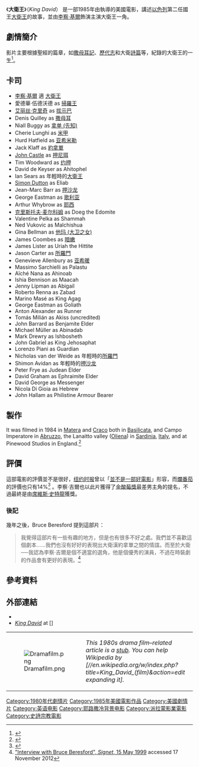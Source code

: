 《'''大衛王'''》（''King David''） 是一部1985年由{{le|Bruce Beresford}}執導的美國電影，講述[[以色列|以色列]]第二任國王[[大衛王|大衛王]]的故事，並由[[李察·基爾|李察·基爾]]飾演主演大衛王一角。

== 劇情簡介 ==
影片主要根據聖經的篇章，如[[撒母耳記|撒母耳記]]、[[歷代志|歷代志]]和大衛[[詩篇|詩篇]]等，紀錄的大衛王的一生<ref>{{Cite web |url=http://www.imdb.com/title/tt0089420/trivia?ref_=tt_trv_trv |title=存档副本 |access-date=2015-11-18 |archive-date=2015-04-25 |archive-url=https://web.archive.org/web/20150425204304/http://www.imdb.com/title/tt0089420/trivia?ref_=tt_trv_trv |dead-url=no }}</ref>。

== 卡司 ==
* [[李察·基爾|李察·基爾]] 適 [[大衛王|大衛王]]
* 愛德華‧伍德沃德 as [[掃羅王|掃羅王]]
* [[艾丽丝·克里奇|艾丽丝·克里奇]] as [[拔示巴|拔示巴]]
* Denis Quilley as [[撒母耳|撒母耳]]
* Niall Buggy as [[拿单_(先知)|拿单 (先知)]]
* Cherie Lunghi as [[米甲|米甲]]
* Hurd Hatfield as [[亚希米勒|亚希米勒]]
* Jack Klaff as [[約拿單|約拿單]]
* [[尊·卡素|John Castle]] as [[押尼珥|押尼珥]]
* Tim Woodward as [[约押|约押]]
* David de Keyser as Ahitophel
* Ian Sears as 年輕時的[[大衛王|大衛王]]
* [[西门·杜顿|Simon Dutton]] as Eliab
* Jean-Marc Barr as [[押沙龙|押沙龙]]
* George Eastman as [[歌利亚|歌利亚]]
* Arthur Whybrow as [[耶西|耶西]]
* [[克里斯托夫·麦尔科姆|克里斯托夫·麦尔科姆]] as Doeg the Edomite
* Valentine Pelka as Shammah
* Ned Vukovic as Malchishua
* Gina Bellman as [[他玛_(大卫之女)|他玛 (大卫之女)]]
* James Coombes as [[暗嫩|暗嫩]]
* James Lister as Uriah the Hittite
* Jason Carter as [[所羅門|所羅門]]
* Genevieve Allenbury as [[亚希暖|亚希暖]]
* Massimo Sarchielli as Palastu
* Aïché Nana as Ahinoab
* Ishia Bennison as Maacah
* Jenny Lipman as Abigail
* Roberto Renna as Zabad
* Marino Masé as King Agag
* George Eastman as Goliath
* Anton Alexander  as Runner
* Tomás Milián as Akiss (uncredited)
* John Barrard as Benjamite Elder
* Michael Müller as Abinadab
* Mark Drewry as Ishbosheth
* John Gabriel as King Jehosaphat
* Lorenzo Piani as Guardian
* Nicholas van der Weide as 年輕時的[[所羅門|所羅門]]
* Shimon Avidan as 年輕時的[[押沙龙|押沙龙]]
* Peter Frye as Judean Elder
* David Graham as Ephraimite Elder
* David George as Messenger
* Nicola Di Gioia as Hebrew
* John Hallam as Philistine Armour Bearer

== 製作 ==
It was filmed in 1984 in [[马泰拉|Matera]] and [[克拉科|Craco]] both in [[巴斯利卡塔|Basilicata]], and Campo Imperatore in [[阿布鲁佐|Abruzzo]], the Lanaitto valley ([[奥列纳|Oliena]]) in [[撒丁岛|Sardinia]], [[意大利|Italy]], and at Pinewood Studios in England.<ref>{{Cite web |url=http://www.pinewoodgroup.com/production/king-david |title=Pinewood Group credit for filming of King David. |access-date=2015-11-18 |archive-date=2016-03-03 |archive-url=https://web.archive.org/web/20160303234000/http://www.pinewoodgroup.com/production/king-david |dead-url=no }}</ref>

== 評價 ==
這部電影的評價並不是很好，[[纽约时报|纽约时报]]曾以「[http://movies.nytimes.com/movie/review?res=9407E7D91438F93AA15750C0A963948260 並不是一部好電影]」形容，而[[爛番茄|爛番茄]]的評價也只有14%<ref>{{Cite web |url=http://www.rottentomatoes.com/m/king_david/ |title=存档副本 |access-date=2015-11-18 |archive-date=2020-10-07 |archive-url=https://web.archive.org/web/20201007200800/https://www.rottentomatoes.com/m/king_david |dead-url=no }}</ref> 。李察‧吉爾也以此片獲得了[[金酸莓獎|金酸莓獎]]最差男主角的提名，不過最終是由[[席維斯·史特龍|席維斯·史特龍]]獲獎。

=== 後記 ===
幾年之後，Bruce Beresford 提到這部片：<blockquote class="" style="min-height: 216px;">我覺得這部片有一些有趣的地方，但是也有很多不好之處。我們並不喜歡這個劇本......我們也沒有好好的表現出大衛漢約拿單之間的情誼。而至於大衛──我認為李察‧吉爾是個不適當的選角，他是個優秀的演員，不過在時裝劇的作品會有更好的表現。<ref>[http://www.signis.net/malone/tiki-index.php?page=Bruce+Beresford&bl "Interview with Bruce Beresford", ''Signet'', 15 May 1999] {{Webarchive|url=https://archive.today/20121220180451/http://www.signis.net/malone/tiki-index.php?page=Bruce+Beresford&bl |date=2012年12月20日 }} accessed 17 November 2012</ref></blockquote>

== 參考資料 ==
{{Reflist}}

== 外部連結 ==
* {{Imdb title|0089420|King David}}
* [http://www.rottentomatoes.com/m/king_david/ ''King David''] {{Wayback|url=http://www.rottentomatoes.com/m/king_david/ |date=20201007200800 }} at []

{| class="metadata plainlinks stub" style="background:transparent"
| id="487" |[[File:Dramafilm.png|alt=Stub icon]]
| id="490" |''This 1980s drama film–related article is a [[Wikipedia:小作品|stub]]. You can help Wikipedia by [//en.wikipedia.org/w/index.php?title=King_David_(film)&action=edit expanding it].''<div class="plainlinks hlist navbar mini" id="495" style="position: absolute; right: 15px; display: none;">
* <abbr title="View this template">v</abbr>
* <abbr title="Discuss this template">t</abbr>
* [//en.wikipedia.org/w/index.php?title=Template:1980s-drama-film-stub&action=edit <abbr title="Edit this template">e</abbr>]
</div>
|}

[[Category:1980年代劇情片|Category:1980年代劇情片]]
[[Category:1985年美國電影作品|Category:1985年美國電影作品]]
[[Category:美國劇情片|Category:美國劇情片]]
[[Category:英语电影|Category:英语电影]]
[[Category:耶路撒冷背景电影|Category:耶路撒冷背景电影]]
[[Category:派拉蒙影業電影|Category:派拉蒙影業電影]]
[[Category:史詩宗教電影|Category:史詩宗教電影]]